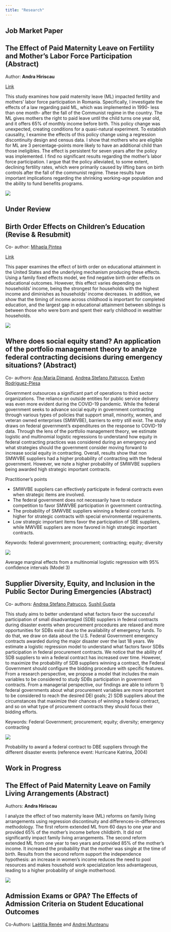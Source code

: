 ```yaml
---
title: "Research"
---
```


## Job Market Paper

:::{.callout-note collapse="true"}
## The Effect of Paid Maternity Leave on Fertility and Mother's Labor Force Participation (Abstract)

Author: **Andra Hiriscau**

[Link](papers/jmp.pdf)

This study examines how paid maternity leave (ML) impacted fertility and mothers' labor force participation in Romania. Specifically, I investigate the effects of a law regarding paid ML, which was implemented in 1990- less than one month- after the fall of the Communist regime in the country. The ML gives mothers the right to paid leave until the child turns one year old, and it offers 65% of monthly income before birth. This policy change was unexpected, creating conditions for a quasi-natural experiment. To establish causality, I examine the effects of this policy change using a regression discontinuity design and census data. I show that mothers who are eligible for ML are 3 percentage-points more likely to have an additional child than those ineligibles. The effect is persistent for seven years after the policy was implemented. I find no significant results regarding the mother’s labor force participation. I argue that the policy alleviated, to some extent, declining fertility rates, which were primarily caused by lifting bans on birth controls after the fall of the communist regime. These results have important implications regarding the shrinking working-age population and the ability to fund benefits programs.

![](papers/jmp.png)

:::


## Under Review


:::{.callout-note collapse="true"}
## Birth Order Effects on Children's Education (**Revise & Resubmit**)
Co- author: [Mihaela Pintea](https://faculty.fiu.edu/~pinteam/)

[Link](papers/Birth_Order.pdf)



This paper examines the effect of birth order on educational attainment in the United States and the underlying mechanism producing these effects. Using a family fixed effects model, we find negative birth order effects on educational outcomes. However, this effect varies depending on households' income, being the strongest for households with the highest income and diminishes as households' income decreases. In addition, we show that the timing of income across childhood is important for completed education, and the largest gap in educational attainment between siblings is between those who were born and spent their early childhood in wealthier households.

![](papers/density_education.png){fig-alt="Education Density by Birth Order"}

:::








:::{.callout-note collapse="true"}
## Where does social equity stand? An application of the portfolio management theory to analyze federal contracting decisions during emergency situations? (Abstract)

Co- authors: [Ana-Maria Dimand](https://www.boisestate.edu/sps/ana-maria-dimand/), [Andrea Stefano Patrucco](https://business.fiu.edu/faculty/expert-guides.cfm?FlagDirectory=Display&EMP=patruccoa), [Evelyn Rodriguez-Plesa](https://www.nccu.edu/employee/erodri14) 



Government outsources a significant part of operations to third sector organizations. The reliance on outside entities for public service delivery was even more evident during the COVID-19 pandemic. While the federal government seeks to advance social equity in government contracting through various types of policies that support small, minority, women, and veteran owned enterprises (SMWVBE), barriers to entry still exist. The study draws on federal government’s expenditures on the response to COVID-19 data. Through the lens of the portfolio management theory, we estimate logistic and multinomial logistic regressions to understand how equity in federal contracting practices was considered during an emergency and what strategies should the government consider moving forward to increase social equity in contracting. Overall, results show that non SMWVBE suppliers had a higher probability of contracting with the federal government. However, we note a higher probability of SMWVBE suppliers being awarded high strategic important contracts.


Practitioner’s points

  -	SMWVBE suppliers can effectively participate in federal contracts even when strategic items are involved.
  -	The federal government does not necessarily have to reduce competition to favor SMWVBE participation in government contracting.
  - The probability of SMWVBE suppliers winning a federal contract is higher for strategic contracts with special environmental requirements.
  -	Low strategic important items favor the participation of SBE suppliers, while MWVBE suppliers are more favored in high strategic important contracts.

Keywords: federal government; procurement; contracting; equity; diversity



![](papers/social_equity.png)

Average marginal effects from a multinomial logistic regression with 95% confidence intervals (Model 3)

:::







:::{.callout-note collapse="true"}
## Supplier Diversity, Equity, and Inclusion in the Public Sector During Emergencies (Abstract)
Co- authors: [Andrea Stefano Patrucco](https://business.fiu.edu/faculty/expert-guides.cfm?FlagDirectory=Display&EMP=patruccoa), [Sushil Gupta](https://business.fiu.edu/faculty/expert-guides.cfm?FlagDirectory=Display&EMP=guptas2) 

This study aims to better understand what factors favor the successful participation of small disadvantaged (SDB) suppliers in federal contracts during disaster events when procurement procedures are relaxed and more opportunities for SDBs exist due to the availability of emergency funds. To do that, we draw on data about the U.S. Federal Government emergency contracts awarded during the major disaster over the last 18 years. We estimate a logistic regression model to understand what factors favor SDBs participation in federal procurement contracts. We notice that the ability of SDB suppliers to win a federal contract has increased over time. However, to maximize the probability of SDB suppliers winning a contract, the Federal Government should configure the bidding procedure with specific features. From a research perspective, we propose a model that includes the main variables to be considered to study SDBs participation in government contracts. From a managerial perspective, our findings are able to inform 1) federal governments about what procurement variables are more important to be considered to reach the desired DEI goals; 2) SDB suppliers about the circumstances that maximize their chances of winning a federal contract, and so on what type of procurement contracts they should focus their bidding efforts.

Keywords: Federal Government; procurement; equity; diversity; emergency contracting



![](papers/federal_contract.png)

Probability to award a federal contract to DBE suppliers through the different disaster events (reference event: Hurricane Katrina, 2004)

:::


## Work in Progress


:::{.callout-note collapse="true"}
## The Effect of Paid Maternity Leave on Family Living Arrangements (Abstract)
 
Authors: **Andra Hiriscau**

I analyze the effect of two maternity leave (ML) reforms on family living arrangements using regression discontinuity and differences-in-differences methodology. The first reform extended ML from 60 days to one year and provided 65% of the mother’s income before childbirth. It did not significantly impact family living arrangements. The second reform extended ML from one year to two years and provided 85% of the mother’s income. It increased the probability that the mother was single at the time of birth. Results from the second reform support the independence hypothesis: an increase in women’s income reduces the need to pool resources and makes household work specialization less advantageous, leading to a higher probability of single motherhood.


![](papers/maternity_leave.jpeg)


:::


:::{.callout-note collapse="true"}
## Admission Exams or GPA? The Effects of Admission Criteria on Student Educational Outcomes
 
Co-Authors: [Laëtitia Renée](https://www.laetitiarenee.com) and [Andrei Munteanu](https://www.andrei-munteanu.com)


:::
